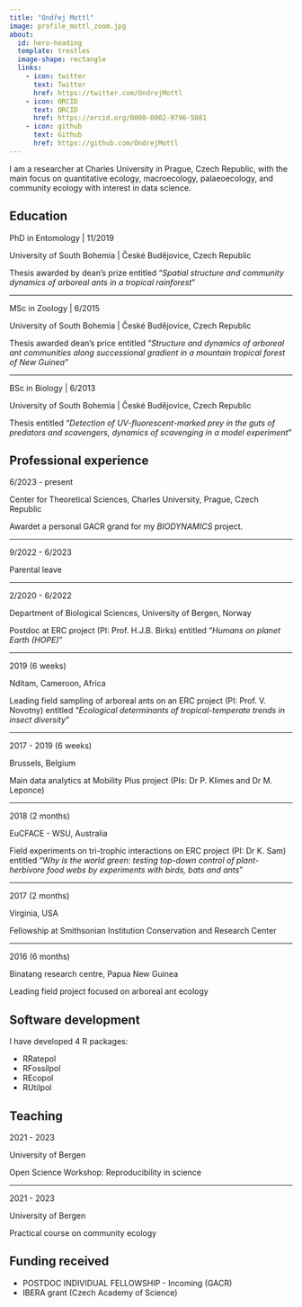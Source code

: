```yaml
---
title: "Ondřej Mottl"
image: profile_mottl_zoom.jpg
about:
  id: hero-heading
  template: trestles
  image-shape: rectangle
  links:
    - icon: twitter
      text: Twitter
      href: https://twitter.com/OndrejMottl
    - icon: ORCID
      text: ORCID
      href: https://orcid.org/0000-0002-9796-5081
    - icon: github
      text: Github
      href: https://github.com/OndrejMottl
---
```


::: {#hero-heading}

I am a researcher at Charles University in Prague, Czech Republic, with the main focus on quantitative ecology, macroecology, palaeoecology, and community ecology with interest in data science.

## Education 

PhD in Entomology  | 11/2019

University of South Bohemia | České Budějovice, Czech Republic

Thesis awarded by dean's prize entitled "*Spatial structure and community dynamics of arboreal ants in a tropical rainforest*"

-------------------------------------

MSc in Zoology   | 6/2015

University of South Bohemia | České Budějovice, Czech Republic

Thesis awarded dean's price entitled "*Structure and dynamics of arboreal ant communities along successional gradient in a mountain tropical forest of New Guinea*"

-------------------------------------

BSc in Biology   | 6/2013

University of South Bohemia | České Budějovice, Czech Republic

Thesis entitled "*Detection of UV-fluorescent-marked prey in the guts of predators and scavengers, dynamics of scavenging in a model experiment*"

## Professional experience

6/2023 - present 

Center for Theoretical Sciences, Charles University, Prague, Czech Republic

Awardet a personal GACR grand for my *BIODYNAMICS* project.

-------------------------------------

9/2022 - 6/2023 

Parental leave

-------------------------------------

2/2020 - 6/2022 

Department of Biological Sciences, University of Bergen, Norway

Postdoc at ERC project (PI: Prof. H.J.B. Birks) entitled "*Humans on planet Earth (HOPE)*"

-------------------------------------

2019 (6 weeks) 

Nditam, Cameroon, Africa

Leading field sampling of arboreal ants on an ERC project (PI: Prof. V. Novotny) entitled "*Ecological determinants of tropical-temperate trends in insect diversity*"

-------------------------------------

2017 - 2019 (6 weeks)	

Brussels, Belgium

Main data analytics at Mobility Plus project (PIs: Dr P. Klimes and Dr M. Leponce)

-------------------------------------

2018 (2 months)

EuCFACE - WSU, Australia

Field experiments on tri-trophic interactions on ERC project (PI: Dr K. Sam) entitled "W*hy is the world green: testing top-down control of plant-herbivore food webs by experiments with birds, bats and ants*"

-------------------------------------

2017 (2 months)

Virginia, USA

Fellowship at Smithsonian Institution Conservation and Research Center

-------------------------------------

2016 (6 months)

Binatang research centre, Papua New Guinea

Leading field project focused on arboreal ant ecology 

## Software development

I have developed 4 R packages:

* RRatepol 
* RFossilpol
* REcopol
* RUtilpol

## Teaching
2021 - 2023	

University of Bergen

Open Science Workshop: Reproducibility in science

-------------------------------------

2021 - 2023

University of Bergen

Practical course on community ecology 

## Funding received	

* POSTDOC INDIVIDUAL FELLOWSHIP - Incoming (GACR) 
* IBERA grant (Czech Academy of Science)  

:::

